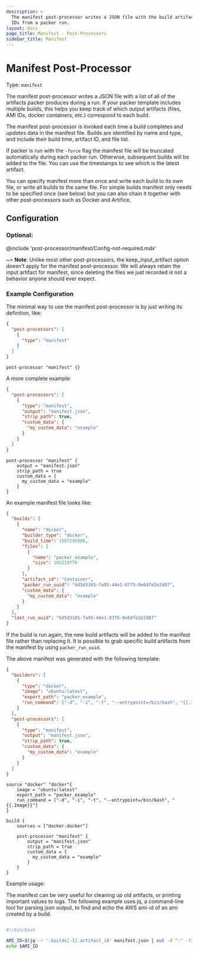 ```yaml
---
description: >
  The manifest post-processor writes a JSON file with the build artifacts and
  IDs from a packer run.
layout: docs
page_title: Manifest - Post-Processors
sidebar_title: Manifest
---
```


# Manifest Post-Processor

Type: `manifest`

The manifest post-processor writes a JSON file with a list of all of the
artifacts packer produces during a run. If your packer template includes
multiple builds, this helps you keep track of which output artifacts (files,
AMI IDs, docker containers, etc.) correspond to each build.

The manifest post-processor is invoked each time a build completes and
_updates_ data in the manifest file. Builds are identified by name and type,
and include their build time, artifact ID, and file list.

If packer is run with the `-force` flag the manifest file will be truncated
automatically during each packer run. Otherwise, subsequent builds will be
added to the file. You can use the timestamps to see which is the latest
artifact.

You can specify manifest more than once and write each build to its own file,
or write all builds to the same file. For simple builds manifest only needs to
be specified once (see below) but you can also chain it together with other
post-processors such as Docker and Artifice.

## Configuration

### Optional:

@include 'post-processor/manifest/Config-not-required.mdx'

~> **Note**: Unlike most other post-processors, the	keep_input_artifact option doesn't apply for the manifest
post-processor. We will always retain the input artifact for manifest, since deleting the files we just recorded
is not a behavior anyone should	ever expect.

### Example Configuration

The minimal way to use the manifest post-processor is by just writing its definition, like:

<Tabs>
<Tab heading="JSON">

```json
{
  "post-processors": [
    {
      "type": "manifest"
    }
  ]
}
```

</Tab>
<Tab heading="HCL2">

```hcl
post-processor "manifest" {}
```

</Tab>
</Tabs>

A more complete example:

<Tabs>
<Tab heading="JSON">

```json
{
  "post-processors": [
    {
      "type": "manifest",
      "output": "manifest.json",
      "strip_path": true,
      "custom_data": {
        "my_custom_data": "example"
      }
    }
  ]
}
```

</Tab>
<Tab heading="HCL2">

```hcl
post-processor "manifest" {
    output = "manifest.json"
    strip_path = true
    custom_data = {
      my_custom_data = "example"
    }
}
```

</Tab>
</Tabs>

An example manifest file looks like:

```json
{
  "builds": [
    {
      "name": "docker",
      "builder_type": "docker",
      "build_time": 1507245986,
      "files": [
        {
          "name": "packer_example",
          "size": 102219776
        }
      ],
      "artifact_id": "Container",
      "packer_run_uuid": "6d5d3185-fa95-44e1-8775-9e64fe2e2d8f",
      "custom_data": {
        "my_custom_data": "example"
      }
    }
  ],
  "last_run_uuid": "6d5d3185-fa95-44e1-8775-9e64fe2e2d8f"
}
```

If the build is run again, the new build artifacts will be added to the
manifest file rather than replacing it. It is possible to grab specific build
artifacts from the manifest by using `packer_run_uuid`.

The above manifest was generated with the following template:

<Tabs>
<Tab heading="JSON">

```json
{
  "builders": [
    {
      "type": "docker",
      "image": "ubuntu:latest",
      "export_path": "packer_example",
      "run_command": ["-d", "-i", "-t", "--entrypoint=/bin/bash", "{{.Image}}"]
    }
  ],
  "post-processors": [
    {
      "type": "manifest",
      "output": "manifest.json",
      "strip_path": true,
      "custom_data": {
        "my_custom_data": "example"
      }
    }
  ]
}
```

</Tab>
<Tab heading="HCL2">

```hcl
source "docker" "docker"{
    image = "ubuntu:latest"
    export_path = "packer_example"
    run_command = ["-d", "-i", "-t", "--entrypoint=/bin/bash", "{{.Image}}"]
}

build {
    sources = ["docker.docker"]

    post-processor "manifest" {
        output = "manifest.json"
        strip_path = true
        custom_data = {
          my_custom_data = "example"
        }
    }
}
```

</Tab>
</Tabs>

Example usage:

The manifest can be very useful for cleaning up old artifacts, or printing
important values to logs. The following example uses jq, a command-line tool for
parsing json output, to find and echo the AWS ami-id of an ami created by a
build.

```bash

#!/bin/bash

AMI_ID=$(jq -r '.builds[-1].artifact_id' manifest.json | cut -d ":" -f2)
echo $AMI_ID

```
